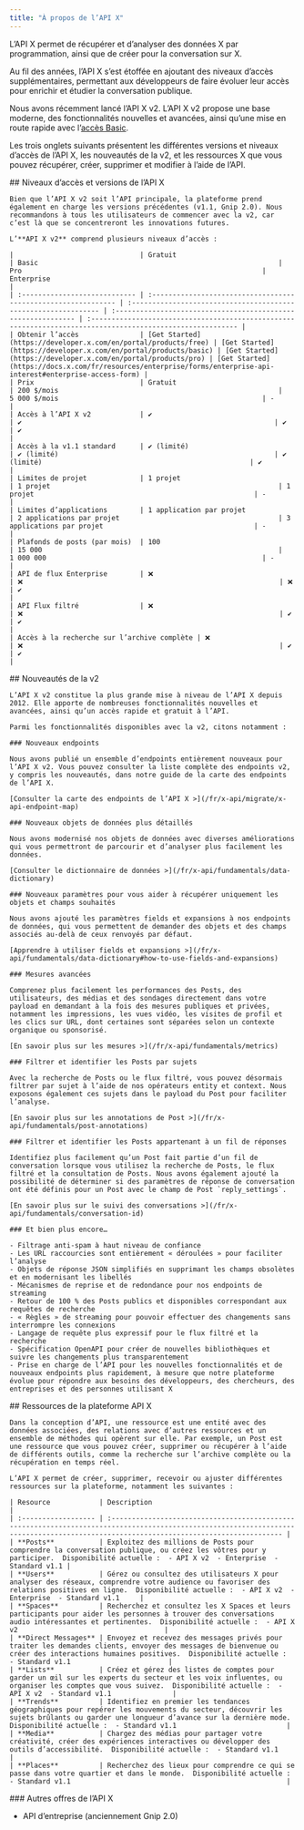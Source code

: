 ```yaml
---
title: "À propos de l’API X"
---
```


L’API X permet de récupérer et d’analyser des données X par programmation, ainsi que de créer pour la conversation sur X.

Au fil des années, l’API X s’est étoffée en ajoutant des niveaux d’accès supplémentaires, permettant aux développeurs de faire évoluer leur accès pour enrichir et étudier la conversation publique.

Nous avons récemment lancé l’API X v2. L’API X v2 propose une base moderne, des fonctionnalités nouvelles et avancées, ainsi qu’une mise en route rapide avec l’[accès Basic](https://developer.x.com/en/portal/products/basic).

Les trois onglets suivants présentent les différentes versions et niveaux d’accès de l’API X, les nouveautés de la v2, et les ressources X que vous pouvez récupérer, créer, supprimer et modifier à l’aide de l’API.

<Tabs>
  <Tab title="Access levels and versions">
    ## Niveaux d’accès et versions de l’API X

    Bien que l’API X v2 soit l’API principale, la plateforme prend également en charge les versions précédentes (v1.1, Gnip 2.0). Nous recommandons à tous les utilisateurs de commencer avec la v2, car c’est là que se concentreront les innovations futures.

    L’**API X v2** comprend plusieurs niveaux d’accès :

    |                               | Gratuit                                                        | Basic                                                           | Pro                                                           | Enterprise                                                                                                  |
    | :---------------------------- | :------------------------------------------------------------- | :-------------------------------------------------------------- | :------------------------------------------------------------ | :---------------------------------------------------------------------------------------------------------- |
    | Obtenir l’accès               | [Get Started](https://developer.x.com/en/portal/products/free) | [Get Started](https://developer.x.com/en/portal/products/basic) | [Get Started](https://developer.x.com/en/portal/products/pro) | [Get Started](https://docs.x.com/fr/resources/enterprise/forms/enterprise-api-interest#enterprise-access-form) |
    | Prix                          | Gratuit                                                        | 200 $/mois                                                      | 5 000 $/mois                                                  | -                                                                                                           |
    | Accès à l’API X v2            | ✔️                                                             | ✔️                                                              | ✔️                                                            | ✔️                                                                                                          |
    | Accès à la v1.1 standard      | ✔️ (limité)                                                    | ✔️ (limité)                                                     | ✔️ (limité)                                                   | ✔️                                                                                                          |
    | Limites de projet             | 1 projet                                                       | 1 projet                                                        | 1 projet                                                      | -                                                                                                           |
    | Limites d’applications        | 1 application par projet                                       | 2 applications par projet                                       | 3 applications par projet                                     | -                                                                                                           |
    | Plafonds de posts (par mois)  | 100                                                            | 15 000                                                          | 1 000 000                                                     | -                                                                                                           |
    | API de flux Enterprise        | ❌                                                              | ❌                                                               | ❌                                                             | ✔️                                                                                                          |
    | API Flux filtré               | ❌                                                              | ❌                                                               | ✔️                                                            | ✔️                                                                                                          |
    | Accès à la recherche sur l’archive complète | ❌                                                   | ❌                                                               | ✔️                                                            | ✔️                                                                                                          |
  </Tab>

  <Tab title="What's new with v2">
    ## Nouveautés de la v2

    L’API X v2 constitue la plus grande mise à niveau de l’API X depuis 2012. Elle apporte de nombreuses fonctionnalités nouvelles et avancées, ainsi qu’un accès rapide et gratuit à l’API.

    Parmi les fonctionnalités disponibles avec la v2, citons notamment :

    ### Nouveaux endpoints

    Nous avons publié un ensemble d’endpoints entièrement nouveaux pour l’API X v2. Vous pouvez consulter la liste complète des endpoints v2, y compris les nouveautés, dans notre guide de la carte des endpoints de l’API X.

    [Consulter la carte des endpoints de l’API X >](/fr/x-api/migrate/x-api-endpoint-map)

    ### Nouveaux objets de données plus détaillés

    Nous avons modernisé nos objets de données avec diverses améliorations qui vous permettront de parcourir et d’analyser plus facilement les données.

    [Consulter le dictionnaire de données >](/fr/x-api/fundamentals/data-dictionary)

    ### Nouveaux paramètres pour vous aider à récupérer uniquement les objets et champs souhaités

    Nous avons ajouté les paramètres fields et expansions à nos endpoints de données, qui vous permettent de demander des objets et des champs associés au-delà de ceux renvoyés par défaut.

    [Apprendre à utiliser fields et expansions >](/fr/x-api/fundamentals/data-dictionary#how-to-use-fields-and-expansions)

    ### Mesures avancées

    Comprenez plus facilement les performances des Posts, des utilisateurs, des médias et des sondages directement dans votre payload en demandant à la fois des mesures publiques et privées, notamment les impressions, les vues vidéo, les visites de profil et les clics sur URL, dont certaines sont séparées selon un contexte organique ou sponsorisé.

    [En savoir plus sur les mesures >](/fr/x-api/fundamentals/metrics)

    ### Filtrer et identifier les Posts par sujets

    Avec la recherche de Posts ou le flux filtré, vous pouvez désormais filtrer par sujet à l’aide de nos opérateurs entity et context. Nous exposons également ces sujets dans le payload du Post pour faciliter l’analyse.

    [En savoir plus sur les annotations de Post >](/fr/x-api/fundamentals/post-annotations)

    ### Filtrer et identifier les Posts appartenant à un fil de réponses

    Identifiez plus facilement qu’un Post fait partie d’un fil de conversation lorsque vous utilisez la recherche de Posts, le flux filtré et la consultation de Posts. Nous avons également ajouté la possibilité de déterminer si des paramètres de réponse de conversation ont été définis pour un Post avec le champ de Post `reply_settings`.

    [En savoir plus sur le suivi des conversations >](/fr/x-api/fundamentals/conversation-id)

    ### Et bien plus encore…

    - Filtrage anti-spam à haut niveau de confiance
    - Les URL raccourcies sont entièrement « déroulées » pour faciliter l’analyse
    - Objets de réponse JSON simplifiés en supprimant les champs obsolètes et en modernisant les libellés
    - Mécanismes de reprise et de redondance pour nos endpoints de streaming
    - Retour de 100 % des Posts publics et disponibles correspondant aux requêtes de recherche
    - « Règles » de streaming pour pouvoir effectuer des changements sans interrompre les connexions
    - Langage de requête plus expressif pour le flux filtré et la recherche
    - Spécification OpenAPI pour créer de nouvelles bibliothèques et suivre les changements plus transparentement
    - Prise en charge de l’API pour les nouvelles fonctionnalités et de nouveaux endpoints plus rapidement, à mesure que notre plateforme évolue pour répondre aux besoins des développeurs, des chercheurs, des entreprises et des personnes utilisant X
  </Tab>

  <Tab title="X API resources">
    ## Ressources de la plateforme API X

    Dans la conception d’API, une ressource est une entité avec des données associées, des relations avec d’autres ressources et un ensemble de méthodes qui opèrent sur elle. Par exemple, un Post est une ressource que vous pouvez créer, supprimer ou récupérer à l’aide de différents outils, comme la recherche sur l’archive complète ou la récupération en temps réel.

    L’API X permet de créer, supprimer, recevoir ou ajuster différentes ressources sur la plateforme, notamment les suivantes :

    | Resource            | Description                                                                                                                                                                             |
    | :------------------ | :-------------------------------------------------------------------------------------------------------------------------------------------------------------------------------------- |
    | **Posts**           | Exploitez des millions de Posts pour comprendre la conversation publique, ou créez les vôtres pour y participer.  Disponibilité actuelle :  - API X v2  - Enterprise  - Standard v1.1 |
    | **Users**           | Gérez ou consultez des utilisateurs X pour analyser des réseaux, comprendre votre audience ou favoriser des relations positives en ligne.  Disponibilité actuelle :  - API X v2  - Enterprise  - Standard v1.1     |
    | **Spaces**          | Recherchez et consultez les X Spaces et leurs participants pour aider les personnes à trouver des conversations audio intéressantes et pertinentes.  Disponibilité actuelle :  - API X v2                                    |
    | **Direct Messages** | Envoyez et recevez des messages privés pour traiter les demandes clients, envoyer des messages de bienvenue ou créer des interactions humaines positives.  Disponibilité actuelle :  - Standard v1.1                        |
    | **Lists**           | Créez et gérez des listes de comptes pour garder un œil sur les experts du secteur et les voix influentes, ou organiser les comptes que vous suivez.  Disponibilité actuelle :  - API X v2  - Standard v1.1               |
    | **Trends**          | Identifiez en premier les tendances géographiques pour repérer les mouvements du secteur, découvrir les sujets brûlants ou garder une longueur d’avance sur la dernière mode.  Disponibilité actuelle :  - Standard v1.1                           |
    | **Media**           | Chargez des médias pour partager votre créativité, créer des expériences interactives ou développer des outils d’accessibilité.  Disponibilité actuelle :  - Standard v1.1                               |
    | **Places**          | Recherchez des lieux pour comprendre ce qui se passe dans votre quartier et dans le monde.  Disponibilité actuelle :  - Standard v1.1                                                     |
  </Tab>
</Tabs>

<div id="other-x-api-offerings">
  ### Autres offres de l’API X
</div>

- API d’entreprise (anciennement Gnip 2.0)